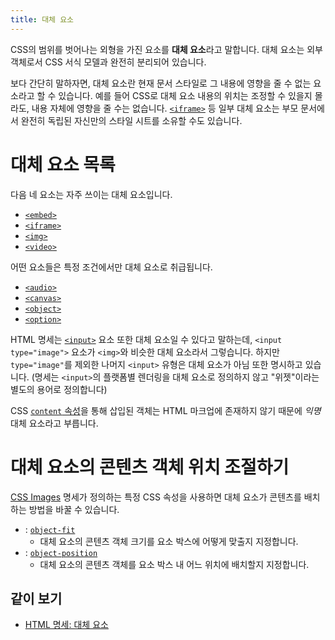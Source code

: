 ```yaml
---
title: 대체 요소
---
```


CSS의 범위를 벗어나는 외형을 가진 요소를 **대체 요소**라고 말합니다. 대체 요소는 외부 객체로서 CSS 서식 모델과 완전히 분리되어 있습니다.

보다 간단히 말하자면, 대체 요소란 현재 문서 스타일로 그 내용에 영향을 줄 수 없는 요소라고 할 수 있습니다. 예를 들어 CSS로 대체 요소 내용의 위치는 조정할 수 있을지 몰라도, 내용 자체에 영향을 줄 수는 없습니다. [`<iframe>`](/docs/Web/HTML/Element/iframe) 등 일부 대체 요소는 부모 문서에서 완전히 독립된 자신만의 스타일 시트를 소유할 수도 있습니다.

# 대체 요소 목록

다음 네 요소는 자주 쓰이는 대체 요소입니다.

- [`<embed>`](https://developer.mozilla.org/en-US/docs/Web/HTML/Element/embed)
- [`<iframe>`](/docs/Web/HTML/Element/iframe)
- [`<img>`](/docs/Web/HTML/Element/img)
- [`<video>`](/docs/Web/HTML/Element/video)

어떤 요소들은 특정 조건에서만 대체 요소로 취급됩니다.

- [`<audio>`](/docs/Web/HTML/Element/audio)
- [`<canvas>`](/docs/Web/HTML/Element/canvas)
- [`<object>`](/docs/Web/HTML/Element/object)
- [`<option>`](/docs/Web/HTML/Element/option)

HTML 명세는 [`<input>`](/docs/Web/HTML/Element/input) 요소 또한 대체 요소일 수 있다고 말하는데, `<input type="image">` 요소가 `<img>`와 비슷한 대체 요소라서 그렇습니다. 하지만 `type="image"`를 제외한 나머지 `<input>` 유형은 대체 요소가 아님 또한 명시하고 있습니다. (명세는 `<input>`의 플랫폼별 렌더링을 대체 요소로 정의하지 않고 "위젯"이라는 별도의 용어로 정의합니다)

CSS [`content` 속성](https://developer.mozilla.org/en-US/docs/Web/CSS/content)을 통해 삽입된 객체는 HTML 마크업에 존재하지 않기 때문에 *익명* 대체 요소라고 부릅니다.

# 대체 요소의 콘텐츠 객체 위치 조절하기

[CSS Images](https://drafts.csswg.org/css-images/) 명세가 정의하는 특정 CSS 속성을 사용하면 대체 요소가 콘텐츠를 배치하는 방법을 바꿀 수 있습니다.

- : [`object-fit`](./object-fit)
  - 대체 요소의 콘텐츠 객체 크기를 요소 박스에 어떻게 맞출지 지정합니다.
- : [`object-position`](./object-position)
  - 대체 요소의 콘텐츠 객체를 요소 박스 내 어느 위치에 배치할지 지정합니다.

## 같이 보기

- [HTML 명세: 대체 요소](https://html.spec.whatwg.org/multipage/rendering.html#replaced-elements)

